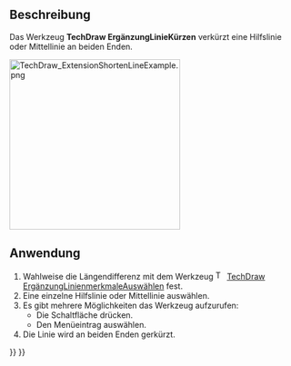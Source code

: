 <languages/>

{{Docnav/de
|[[TechDraw_ExtensionExtendLine/de|ErgänzungLinieVerlängern]]
|[[TechDraw_ExtensionLockUnlockView/de|ErgänzungAnsichtSperrenEntsperren]]
|[[TechDraw_Workbench/de|TechDraw]]
|IconL=TechDraw_ExtensionExtendLine.svg
|IconR=TechDraw_ExtensionLockUnlockView.svg
|IconC=Workbench_TechDraw.svg
}}

{{GuiCommand/de
|Name=TechDraw ExtensionShortenLine
|Name/de=TechDraw ErgänzungLinieKürzen
|MenuLocation=TechDraw → Ergänzungen: Merkmale/Änderungen → Linie kürzen
|Workbenches=[[TechDraw_Workbench/de|TechDraw]]
|Shortcut=
|Version=0.20
|SeeAlso=[[TechDraw_ExtensionExtendLine/de|TechDraw ErgänzungLinieVerlängern]]
}}

<span id="Description"></span>
==Beschreibung==

Das Werkzeug '''TechDraw ErgänzungLinieKürzen''' verkürzt eine Hilfslinie oder Mittellinie an beiden Enden.

[[Image:TechDraw_ExtensionShortenLineExample.png|300px]]
{{Caption|Rechte eine an beiden Enden verkürzte Mittelline}}

<span id="Usage"></span>
==Anwendung==

# Wahlweise die Längendifferenz mit dem Werkzeug [[Image:TechDraw_ExtensionSelectLineAttributes.svg|16px]] [[TechDraw_ExtensionSelectLineAttributes/de|TechDraw ErgänzungLinienmerkmaleAuswählen]] fest.
# Eine einzelne Hilfslinie oder Mittellinie auswählen.
# Es gibt mehrere Möglichkeiten das Werkzeug aufzurufen:
#* Die Schaltfläche {{Button|[[Image:TechDraw_ExtensionShortenLine.svg|16px]] [[TechDraw_ExtensionShortenLine/de|Linie kürzen]]}} drücken.
#* Den Menüeintrag {{MenuCommand|TechDraw → Ergänzungen: Merkmale/Änderungen → [[Image:TechDraw_ExtensionShortenLine.svg|16px]] Linie kürzen}} auswählen.
# Die Linie wird an beiden Enden gerkürzt.


{{Docnav/de
|[[TechDraw_ExtensionExtendLine/de|ErgänzungLinieVerlängern]]
|[[TechDraw_ExtensionLockUnlockView/de|ErgänzungAnsichtSperrenEntsperren]]
|[[TechDraw_Workbench/de|TechDraw]]
|IconL=TechDraw_ExtensionExtendLine.svg
|IconR=TechDraw_ExtensionLockUnlockView.svg
|IconC=Workbench_TechDraw.svg
}}

{{TechDraw_Tools_navi{{#translation:}}}}
{{Userdocnavi{{#translation:}}}}